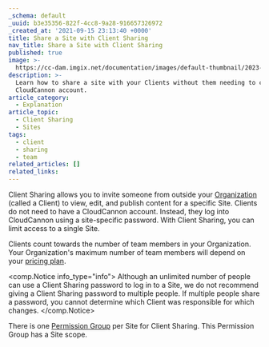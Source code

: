 ```yaml
---
_schema: default
_uuid: b3e35356-822f-4cc8-9a28-916657326972
_created_at: '2021-09-15 23:13:40 +0000'
title: Share a Site with Client Sharing
nav_title: Share a Site with Client Sharing
published: true
image: >-
  https://cc-dam.imgix.net/documentation/images/default-thumbnail/2023-Q4/CloudCannon-Documentation-Thumbnail.png
description: >-
  Learn how to share a site with your Clients without them needing to create a
  CloudCannon account.
article_category:
  - Explanation
article_topic:
  - Client Sharing
  - Sites
tags:
  - client
  - sharing
  - team
related_articles: []
related_links:
---
```

Client Sharing allows you to invite someone from outside your [Organization](/documentation/articles/what-is-an-organization/) (called a Client) to view, edit, and publish content for a specific Site. Clients do not need to have a CloudCannon account. Instead, they log into CloudCannon using a site-specific password. With Client Sharing, you can limit access to a single Site.

Clients count towards the number of team members in your Organization. Your Organization's maximum number of team members will depend on your [pricing plan](/pricing/).

<comp.Notice info_type="info">
  Although an unlimited number of people can use a Client Sharing password to log in to a Site, we do not recommend giving a Client Sharing password to multiple people. If multiple people share a password, you cannot determine which Client was responsible for which changes.
</comp.Notice>

There is one [Permission Group](/documentation/articles/what-are-permission-groups/) per Site for Client Sharing. This Permission Group has a Site scope.